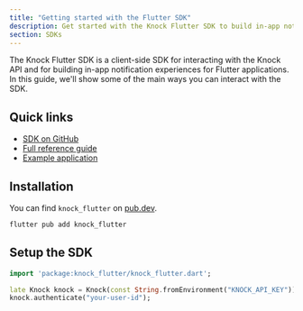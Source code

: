 ```yaml
---
title: "Getting started with the Flutter SDK"
description: Get started with the Knock Flutter SDK to build in-app notification experiences.
section: SDKs
---
```


The Knock Flutter SDK is a client-side SDK for interacting with the Knock API and for building in-app notification experiences for Flutter applications. In this guide, we'll show some of the main ways you can interact with the SDK.

## Quick links

- [SDK on GitHub](https://github.com/knocklabs/knock-flutter)
- [Full reference guide](/in-app-ui/flutter/sdk/reference)
- [Example application](https://github.com/knocklabs/knock-flutter/tree/main/example)

## Installation

You can find `knock_flutter` on [pub.dev](https://pub.dev/packages/knock_flutter).

```bash
flutter pub add knock_flutter
```

## Setup the SDK

```dart
import 'package:knock_flutter/knock_flutter.dart';

late Knock knock = Knock(const String.fromEnvironment("KNOCK_API_KEY"));
knock.authenticate("your-user-id");
```
